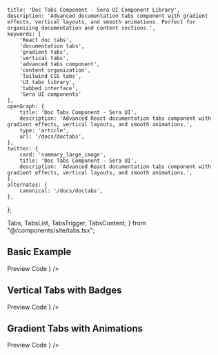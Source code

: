     title: 'Doc Tabs Component - Sera UI Component Library',
    description: 'Advanced documentation tabs component with gradient effects, vertical layouts, and smooth animations. Perfect for organizing documentation and content sections.',
    keywords: [
        'React doc tabs',
        'documentation tabs',
        'gradient tabs',
        'vertical tabs',
        'advanced tabs component',
        'content organization',
        'Tailwind CSS tabs',
        'UI tabs library',
        'tabbed interface',
        'Sera UI components'
    ],
    openGraph: {
        title: 'Doc Tabs Component - Sera UI',
        description: 'Advanced React documentation tabs component with gradient effects, vertical layouts, and smooth animations.',
        type: 'article',
        url: '/docs/doctabs',
    },
    twitter: {
        card: 'summary_large_image',
        title: 'Doc Tabs Component - Sera UI',
        description: 'Advanced React documentation tabs component with gradient effects, vertical layouts, and smooth animations.',
    },
    alternates: {
        canonical: '/docs/doctabs',
    },
};

  Tabs,
  TabsList,
  TabsTrigger,
  TabsContent,
} from "@/components/site/tabs.tsx";

<AI dir="left"/>

## Basic Example

<Tabs defaultValue="preview" className="">
  <TabsList>
    <TabsTrigger value="preview">Preview</TabsTrigger>
    <TabsTrigger value="code">Code</TabsTrigger>
  </TabsList>
  <TabsContent value="preview">
    <ComponentRenderer component={<Tabs2 />} />
  </TabsContent>
  <TabsContent value="code">
    <CodeBlock filePath="src/app/docs/doctabs/doctabs.tsx" />
  </TabsContent>
</Tabs>

## Vertical Tabs with Badges

<Tabs defaultValue="preview" className="">
  <TabsList>
    <TabsTrigger value="preview">Preview</TabsTrigger>
    <TabsTrigger value="code">Code</TabsTrigger>
  </TabsList>
  <TabsContent value="preview">
    <ComponentRenderer component={<VerticalTabsDemo />} />
  </TabsContent>
  <TabsContent value="code">
    <CodeBlock filePath="src/app/docs/doctabs/doctabs-vertical.tsx" />
  </TabsContent>
</Tabs>

## Gradient Tabs with Animations

<Tabs defaultValue="preview" className="">
  <TabsList>
    <TabsTrigger value="preview">Preview</TabsTrigger>
    <TabsTrigger value="code">Code</TabsTrigger>
  </TabsList>
  <TabsContent value="preview">
    <ComponentRenderer component={<GradientTabsDemo />} />
  </TabsContent>
  <TabsContent value="code">
    <CodeBlock filePath="src/app/docs/doctabs/doctabs-gradient.tsx" />
  </TabsContent>
</Tabs>

